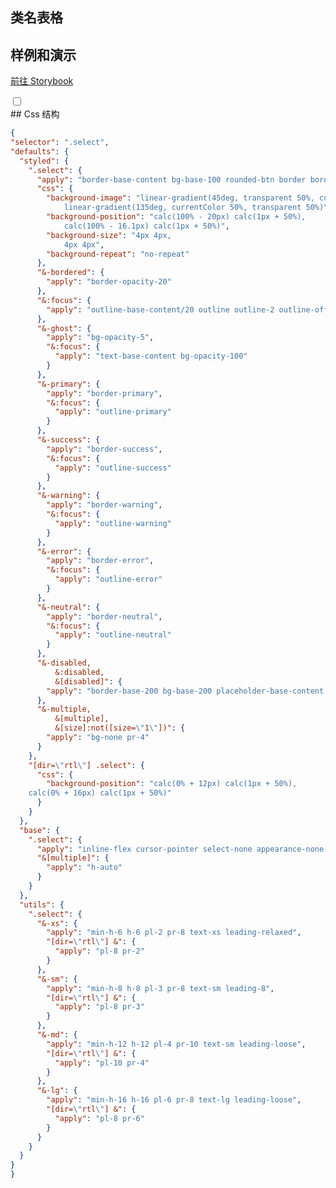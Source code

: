 
## 类名表格

<CssTable name="select" />

## 样例和演示

[前往 Storybook](https://story.ui.icebreaker.top/?path=/docs/data-entry-select--docs)

<div className="collapse">
<input type="checkbox" /> 
<div class="collapse-title px-0">
## Css 结构
</div>
<div class="collapse-content"> 

```json
{
"selector": ".select",
"defaults": {
  "styled": {
    ".select": {
      "apply": "border-base-content bg-base-100 rounded-btn border border-opacity-0 pr-10",
      "css": {
        "background-image": "linear-gradient(45deg, transparent 50%, currentColor 50%),
            linear-gradient(135deg, currentColor 50%, transparent 50%)",
        "background-position": "calc(100% - 20px) calc(1px + 50%),
            calc(100% - 16.1px) calc(1px + 50%)",
        "background-size": "4px 4px,
            4px 4px",
        "background-repeat": "no-repeat"
      },
      "&-bordered": {
        "apply": "border-opacity-20"
      },
      "&:focus": {
        "apply": "outline-base-content/20 outline outline-2 outline-offset-2"
      },
      "&-ghost": {
        "apply": "bg-opacity-5",
        "&:focus": {
          "apply": "text-base-content bg-opacity-100"
        }
      },
      "&-primary": {
        "apply": "border-primary",
        "&:focus": {
          "apply": "outline-primary"
        }
      },
      "&-success": {
        "apply": "border-success",
        "&:focus": {
          "apply": "outline-success"
        }
      },
      "&-warning": {
        "apply": "border-warning",
        "&:focus": {
          "apply": "outline-warning"
        }
      },
      "&-error": {
        "apply": "border-error",
        "&:focus": {
          "apply": "outline-error"
        }
      },
      "&-neutral": {
        "apply": "border-neutral",
        "&:focus": {
          "apply": "outline-neutral"
        }
      },
      "&-disabled,
          &:disabled,
          &[disabled]": {
        "apply": "border-base-200 bg-base-200 placeholder-base-content cursor-not-allowed text-opacity-20 placeholder-opacity-20"
      },
      "&-multiple,
          &[multiple],
          &[size]:not([size=\"1\"])": {
        "apply": "bg-none pr-4"
      }
    },
    "[dir=\"rtl\"] .select": {
      "css": {
        "background-position": "calc(0% + 12px) calc(1px + 50%),
    calc(0% + 16px) calc(1px + 50%)"
      }
    }
  },
  "base": {
    ".select": {
      "apply": "inline-flex cursor-pointer select-none appearance-none min-h-8 h-8 pl-3 pr-8 text-sm leading-8",
      "&[multiple]": {
        "apply": "h-auto"
      }
    }
  },
  "utils": {
    ".select": {
      "&-xs": {
        "apply": "min-h-6 h-6 pl-2 pr-8 text-xs leading-relaxed",
        "[dir=\"rtl\"] &": {
          "apply": "pl-8 pr-2"
        }
      },
      "&-sm": {
        "apply": "min-h-8 h-8 pl-3 pr-8 text-sm leading-8",
        "[dir=\"rtl\"] &": {
          "apply": "pl-8 pr-3"
        }
      },
      "&-md": {
        "apply": "min-h-12 h-12 pl-4 pr-10 text-sm leading-loose",
        "[dir=\"rtl\"] &": {
          "apply": "pl-10 pr-4"
        }
      },
      "&-lg": {
        "apply": "min-h-16 h-16 pl-6 pr-8 text-lg leading-loose",
        "[dir=\"rtl\"] &": {
          "apply": "pl-8 pr-6"
        }
      }
    }
  }
}
}
```

</div>
</div>